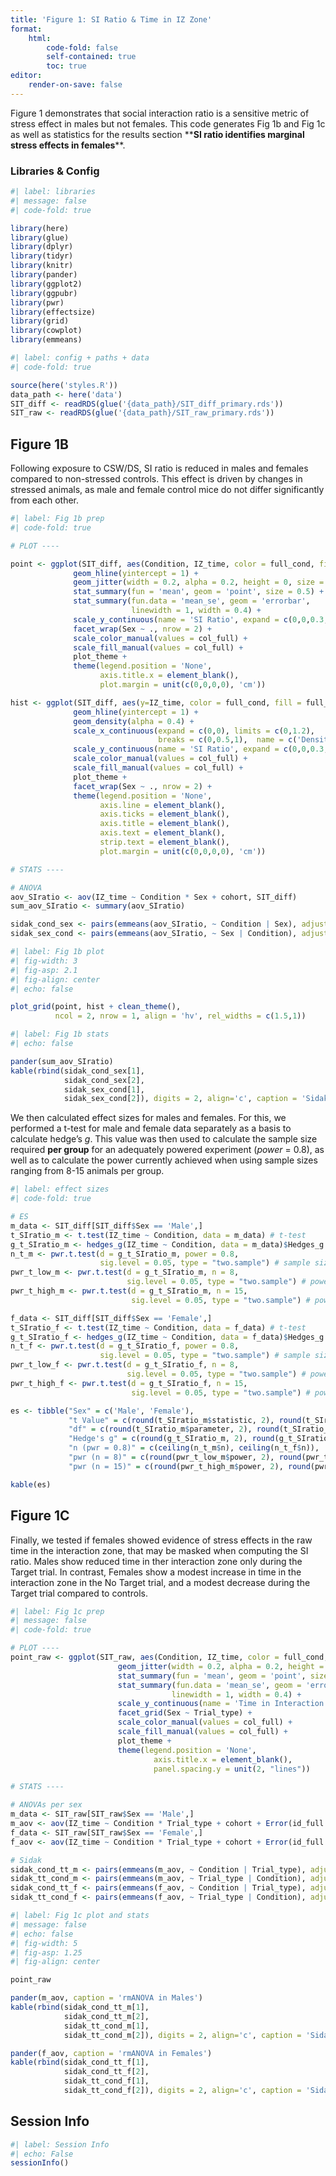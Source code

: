 ```yaml
---
title: 'Figure 1: SI Ratio & Time in IZ Zone'
format:
    html:
        code-fold: false
        self-contained: true
        toc: true
editor:
    render-on-save: false
---
```


Figure 1 demonstrates that social interaction ratio is a sensitive metric of stress effect in males but not females. This code generates Fig 1b and Fig 1c as well as statistics for the results section \*\***SI ratio identifies marginal stress effects in females**\*\*.

### Libraries & Config

```r
#| label: libraries
#| message: false
#| code-fold: true

library(here)
library(glue)
library(dplyr)
library(tidyr)
library(knitr)
library(pander)
library(ggplot2)
library(ggpubr)
library(pwr)
library(effectsize)
library(grid)
library(cowplot)
library(emmeans)
```

```r
#| label: config + paths + data
#| code-fold: true

source(here('styles.R'))
data_path <- here('data')
SIT_diff <- readRDS(glue('{data_path}/SIT_diff_primary.rds'))
SIT_raw <- readRDS(glue('{data_path}/SIT_raw_primary.rds'))
```

## Figure 1B

Following exposure to CSW/DS, SI ratio is reduced in males and females compared to non-stressed controls. This effect is driven by changes in stressed animals, as male and female control mice do not differ significantly from each other. 

```r
#| label: Fig 1b prep
#| code-fold: true

# PLOT ----

point <- ggplot(SIT_diff, aes(Condition, IZ_time, color = full_cond, fill = full_cond)) + 
              geom_hline(yintercept = 1) + 
              geom_jitter(width = 0.2, alpha = 0.2, height = 0, size = 0.5) +
              stat_summary(fun = 'mean', geom = 'point', size = 0.5) + 
              stat_summary(fun.data = 'mean_se', geom = 'errorbar', 
                           linewidth = 1, width = 0.4) + 
              scale_y_continuous(name = 'SI Ratio', expand = c(0,0,0.3,0)) + 
              facet_wrap(Sex ~ ., nrow = 2) + 
              scale_color_manual(values = col_full) + 
              scale_fill_manual(values = col_full) + 
              plot_theme + 
              theme(legend.position = 'None',
                    axis.title.x = element_blank(),
                    plot.margin = unit(c(0,0,0,0), 'cm'))

hist <- ggplot(SIT_diff, aes(y=IZ_time, color = full_cond, fill = full_cond)) + 
              geom_hline(yintercept = 1) + 
              geom_density(alpha = 0.4) +
              scale_x_continuous(expand = c(0,0), limits = c(0,1.2),
                                 breaks = c(0,0.5,1),  name = c('Density')) + 
              scale_y_continuous(name = 'SI Ratio', expand = c(0,0,0.3,0)) + 
              scale_color_manual(values = col_full) + 
              scale_fill_manual(values = col_full) + 
              plot_theme + 
              facet_wrap(Sex ~ ., nrow = 2) + 
              theme(legend.position = 'None',
                    axis.line = element_blank(),
                    axis.ticks = element_blank(),
                    axis.title = element_blank(),
                    axis.text = element_blank(),
                    strip.text = element_blank(),
                    plot.margin = unit(c(0,0,0,0), 'cm'))

# STATS ----

# ANOVA
aov_SIratio <- aov(IZ_time ~ Condition * Sex + cohort, SIT_diff) 
sum_aov_SIratio <- summary(aov_SIratio)

sidak_cond_sex <- pairs(emmeans(aov_SIratio, ~ Condition | Sex), adjust = 'sidak')
sidak_sex_cond <- pairs(emmeans(aov_SIratio, ~ Sex | Condition), adjust = 'sidak')

```

:::: {layout="[28, -2, 70]"}
::: {plot}
``` r
#| label: Fig 1b plot
#| fig-width: 3
#| fig-asp: 2.1
#| fig-align: center
#| echo: false

plot_grid(point, hist + clean_theme(), 
          ncol = 2, nrow = 1, align = 'hv', rel_widths = c(1.5,1))
```       
:::

::: {table}
``` r
#| label: Fig 1b stats
#| echo: false

pander(sum_aov_SIratio)
kable(rbind(sidak_cond_sex[1],
            sidak_cond_sex[2],
            sidak_sex_cond[1],
            sidak_sex_cond[2]), digits = 2, align='c', caption = 'Sidak Post-Hoc Planned Contrasts')
```
:::
::::

We then calculated effect sizes for males and females. For this, we performed a t-test for male and female data separately as a basis to calculate hedge's *g*. This value was then used to calculate the sample size required **per group** for an adequately powered experiment (*power* = 0.8), as well as to calculate the power currently achieved when using sample sizes ranging from 8-15 animals per group.

```r
#| label: effect sizes
#| code-fold: true

# ES
m_data <- SIT_diff[SIT_diff$Sex == 'Male',]
t_SIratio_m <- t.test(IZ_time ~ Condition, data = m_data) # t-test
g_t_SIratio_m <- hedges_g(IZ_time ~ Condition, data = m_data)$Hedges_g # hedge's g
n_t_m <- pwr.t.test(d = g_t_SIratio_m, power = 0.8,
                    sig.level = 0.05, type = "two.sample") # sample size for power = 0.8
pwr_t_low_m <- pwr.t.test(d = g_t_SIratio_m, n = 8,
                          sig.level = 0.05, type = "two.sample") # power with n = 8
pwr_t_high_m <- pwr.t.test(d = g_t_SIratio_m, n = 15,
                           sig.level = 0.05, type = "two.sample") # power with n = 15

f_data <- SIT_diff[SIT_diff$Sex == 'Female',]
t_SIratio_f <- t.test(IZ_time ~ Condition, data = f_data) # t-test
g_t_SIratio_f <- hedges_g(IZ_time ~ Condition, data = f_data)$Hedges_g # hedge's g
n_t_f <- pwr.t.test(d = g_t_SIratio_f, power = 0.8,
                    sig.level = 0.05, type = "two.sample") # sample size for power = 0.8
pwr_t_low_f <- pwr.t.test(d = g_t_SIratio_f, n = 8,
                          sig.level = 0.05, type = "two.sample") # power with n = 8
pwr_t_high_f <- pwr.t.test(d = g_t_SIratio_f, n = 15,
                           sig.level = 0.05, type = "two.sample") # power with n = 15

es <- tibble("Sex" = c('Male', 'Female'),
             "t Value" = c(round(t_SIratio_m$statistic, 2), round(t_SIratio_f$statistic, 2)),
             "df" = c(round(t_SIratio_m$parameter, 2), round(t_SIratio_f$parameter, 2)),
             "Hedge's g" = c(round(g_t_SIratio_m, 2), round(g_t_SIratio_f, 2)),
             "n (pwr = 0.8)" = c(ceiling(n_t_m$n), ceiling(n_t_f$n)),
             "pwr (n = 8)" = c(round(pwr_t_low_m$power, 2), round(pwr_t_low_f$power, 2)),
             "pwr (n = 15)" = c(round(pwr_t_high_m$power, 2), round(pwr_t_high_f$power, 2)))

kable(es)
```

## Figure 1C

Finally, we tested if females showed evidence of stress effects in the raw time in the interaction zone, that may be masked when computing the SI ratio. Males show reduced time in ther interaction zone only during the Target trial. In contrast, Females show a modest increase in time in the interaction zone in the No Target trial, and a modest decrease during the Target trial compared to controls. 

```r
#| label: Fig 1c prep
#| message: false
#| code-fold: true

# PLOT ----
point_raw <- ggplot(SIT_raw, aes(Condition, IZ_time, color = full_cond, fill = full_cond)) + 
                        geom_jitter(width = 0.2, alpha = 0.2, height = 0, size = 0.5) +
                        stat_summary(fun = 'mean', geom = 'point', size = 0.5) + 
                        stat_summary(fun.data = 'mean_se', geom = 'errorbar', 
                                    linewidth = 1, width = 0.4) + 
                        scale_y_continuous(name = 'Time in Interaction Zone (s)', expand = c(0,0,0.3,0)) +
                        facet_grid(Sex ~ Trial_type) + 
                        scale_color_manual(values = col_full) + 
                        scale_fill_manual(values = col_full) + 
                        plot_theme + 
                        theme(legend.position = 'None',
                                axis.title.x = element_blank(), 
                                panel.spacing.y = unit(2, "lines"))

# STATS ----

# ANOVAs per sex
m_data <- SIT_raw[SIT_raw$Sex == 'Male',]
m_aov <- aov(IZ_time ~ Condition * Trial_type + cohort + Error(id_full / Trial_type), m_data)
f_data <- SIT_raw[SIT_raw$Sex == 'Female',]
f_aov <- aov(IZ_time ~ Condition * Trial_type + cohort + Error(id_full / Trial_type), f_data)

# Sidak 
sidak_cond_tt_m <- pairs(emmeans(m_aov, ~ Condition | Trial_type), adjust = 'sidak')
sidak_tt_cond_m <- pairs(emmeans(m_aov, ~ Trial_type | Condition), adjust = 'sidak')
sidak_cond_tt_f <- pairs(emmeans(f_aov, ~ Condition | Trial_type), adjust = 'sidak')
sidak_tt_cond_f <- pairs(emmeans(f_aov, ~ Trial_type | Condition), adjust = 'sidak')

```

``` r
#| label: Fig 1c plot and stats
#| message: false
#| echo: false
#| fig-width: 5
#| fig-asp: 1.25
#| fig-align: center

point_raw

pander(m_aov, caption = 'rmANOVA in Males')
kable(rbind(sidak_cond_tt_m[1],
            sidak_cond_tt_m[2],
            sidak_tt_cond_m[1],
            sidak_tt_cond_m[2]), digits = 2, align='c', caption = 'Sidak Post-Hoc Planned Contrasts in Males')

pander(f_aov, caption = 'rmANOVA in Females')
kable(rbind(sidak_cond_tt_f[1],
            sidak_cond_tt_f[2],
            sidak_tt_cond_f[1],
            sidak_tt_cond_f[2]), digits = 2, align='c', caption = 'Sidak Post-Hoc Planned Contrasts in Females')

```



## Session Info
```r
#| label: Session Info
#| echo: False
sessionInfo()
```
